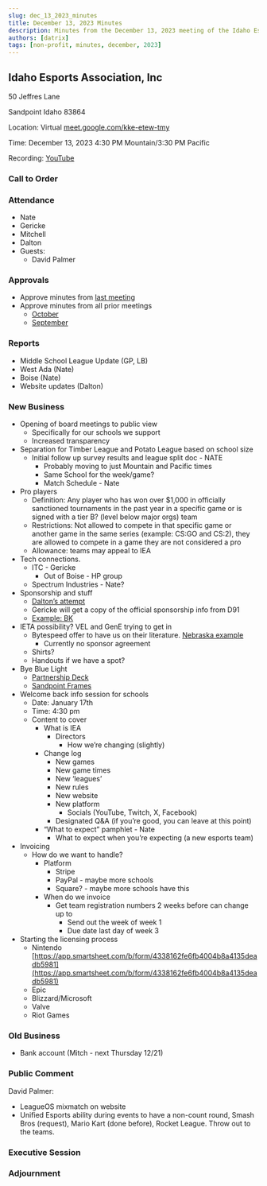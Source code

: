 ```yaml
---
slug: dec_13_2023_minutes
title: December 13, 2023 Minutes
description: Minutes from the December 13, 2023 meeting of the Idaho Esports Association, Inc.
authors: [datrix]
tags: [non-profit, minutes, december, 2023]
---
```


## Idaho Esports Association, Inc

50 Jeffres Lane

Sandpoint Idaho 83864

Location: Virtual [meet.google.com/kke-etew-tmy](https://meet.google.com/kke-etew-tmy)

Time: December 13, 2023 4:30 PM Mountain/3:30 PM Pacific

Recording: [YouTube](https://youtu.be/mNh3Z7oOvFs?feature=shared)

### Call to Order

### Attendance

* Nate
* Gericke
* Mitchell
* Dalton
* Guests:
  * David Palmer

### Approvals

* Approve minutes from [last meeting](https://docs.google.com/document/u/0/d/1X0H3yOOKxpP7vercIJBACWnhwmk2r09YhP2En7QIgYg/edit)
* Approve minutes from all prior meetings
  * [October](https://docs.google.com/document/u/0/d/1HEX0e2XFBgkQMXpbyZ2CKEP0uAepdzr3MOwnCCqadX8/edit)
  * [September](https://docs.google.com/document/u/0/d/1Fyzcloizn3v9jMWZfr5OXeikXsIVOaMNudbETz7hWtc/edit)

### Reports

* Middle School League Update (GP, LB)
* West Ada (Nate)
* Boise (Nate)
* Website updates (Dalton)

### New Business

* Opening of board meetings to public view
  * Specifically for our schools we support
  * Increased transparency
* Separation for Timber League and Potato League based on school size
  * Initial follow up survey results and league split doc - NATE
    * Probably moving to just Mountain and Pacific times
    * Same School for the week/game?
    * Match Schedule - Nate
* Pro players
  * Definition: Any player who has won over $1,000 in officially sanctioned tournaments in the past year in a specific game or is signed with a tier B? (level below major orgs) team
  * Restrictions: Not allowed to compete in that specific game or another game in the same series (example: CS:GO and CS:2), they are allowed to compete in a game they are not considered a pro
  * Allowance: teams may appeal to IEA
* Tech connections.
  * ITC - Gericke
    * Out of Boise - HP group
  * Spectrum Industries - Nate?
* Sponsorship and stuff
  * [Dalton’s attempt](https://docs.google.com/document/d/1mTMWzwyW7P2xicU26XOyUjLr0YpJ9oP0C5qWgm6PNlQ/edit?usp=sharing)
  * Gericke will get a copy of the official sponsorship info from D91
  * [Example: BK](https://docs.google.com/document/d/1ZmZkCg34Aa7yYX7tfPERHghm6WYPn5AXxS3Vjq7ozss/edit?usp=sharing)
* IETA possibility? VEL and GenE trying to get in
  * Bytespeed offer to have us on their literature. [Nebraska example](https://drive.google.com/file/d/1Ia6Qo8V0IJ_axfbYIiAkO_P1HighPHSs/view?usp=drive_link)
    * Currently no sponsor agreement
  * Shirts?
  * Handouts if we have a spot?
* Bye Blue Light
  * [Partnership Deck](https://drive.google.com/file/d/1Jzt13mka4qFa5j5tP1p9WLVyRQulqdmd/view?usp=drive_link)
  * [Sandpoint Frames](https://drive.google.com/file/d/1ACLvNnSXDZie4YBsHNRAPKswVaSw5Zx_/view?usp=drive_link)
* Welcome back info session for schools
  * Date: January 17th
  * Time: 4:30 pm
  * Content to cover
    * What is IEA
      * Directors
        * How we’re changing (slightly)
    * Change log
      * New games
      * New game times
      * New ‘leagues’
      * New rules
      * New website
      * New platform
        * Socials (YouTube, Twitch, X, Facebook)
      * Designated Q&A (if you’re good, you can leave at this point)
    * “What to expect” pamphlet - Nate
      * What to expect when you’re expecting (a new esports team)
* Invoicing
  * How do we want to handle?
    * Platform
      * Stripe
      * PayPal - maybe more schools
      * Square? - maybe more schools have this
    * When do we invoice
      * Get team registration numbers 2 weeks before can change up to
        * Send out the week of week 1
        * Due date last day of week 3
* Starting the licensing process
  * Nintendo [https://app.smartsheet.com/b/form/4338162fe6fb4004b8a4135deadb5981](https://app.smartsheet.com/b/form/4338162fe6fb4004b8a4135deadb5981)
  * Epic
  * Blizzard/Microsoft
  * Valve
  * Riot Games

### Old Business

* Bank account (Mitch - next Thursday 12/21)

### Public Comment

David Palmer:

* LeagueOS mixmatch on website
* Unified Esports ability during events to have a non-count round, Smash Bros (request), Mario Kart (done before), Rocket League. Throw out to the teams.

### Executive Session

### Adjournment
